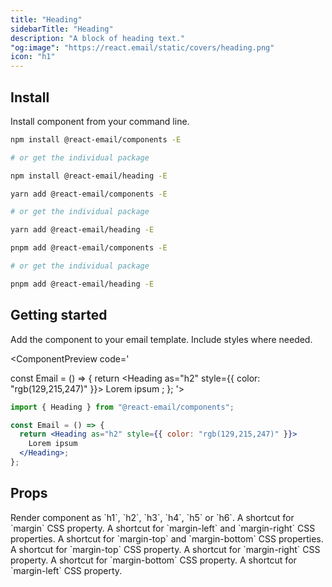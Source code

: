 ```yaml
---
title: "Heading"
sidebarTitle: "Heading"
description: "A block of heading text."
"og:image": "https://react.email/static/covers/heading.png"
icon: "h1"
---
```



## Install

Install component from your command line.

<CodeGroup>

```sh npm
npm install @react-email/components -E

# or get the individual package

npm install @react-email/heading -E
```

```sh yarn
yarn add @react-email/components -E

# or get the individual package

yarn add @react-email/heading -E
```

```sh pnpm
pnpm add @react-email/components -E

# or get the individual package

pnpm add @react-email/heading -E
```

</CodeGroup>

## Getting started

Add the component to your email template. Include styles where needed.

<ComponentPreview code='

const Email = () => {
  return <Heading as="h2" style={{ color: "rgb(129,215,247)" }}>
    Lorem ipsum
  </Heading>;
};
'>
```jsx
import { Heading } from "@react-email/components";

const Email = () => {
  return <Heading as="h2" style={{ color: "rgb(129,215,247)" }}>
    Lorem ipsum
  </Heading>;
};
```
</ComponentPreview>

## Props

<ResponseField name="as" type="string" default="h1">
  Render component as `h1`, `h2`, `h3`, `h4`, `h5` or `h6`.
</ResponseField>

<ResponseField name="m" type="string">
  A shortcut for `margin` CSS property.
</ResponseField>

<ResponseField name="mx" type="string">
  A shortcut for `margin-left` and `margin-right` CSS properties.
</ResponseField>

<ResponseField name="my" type="string">
  A shortcut for `margin-top` and `margin-bottom` CSS properties.
</ResponseField>

<ResponseField name="mt" type="string">
  A shortcut for `margin-top` CSS property.
</ResponseField>

<ResponseField name="mr" type="string">
  A shortcut for `margin-right` CSS property.
</ResponseField>

<ResponseField name="mb" type="string">
  A shortcut for `margin-bottom` CSS property.
</ResponseField>

<ResponseField name="ml" type="string">
  A shortcut for `margin-left` CSS property.
</ResponseField>

<Support/>
